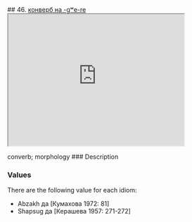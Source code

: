 ## 46. <a href =  'https://agricolamz.github.io/The_Circassian_Isoglosses_Database/46.html'>конверб на -gʷe-re</a><div class='box'><iframe src='https://agricolamz.github.io/The_Circassian_Isoglosses_Database/46.html' width = '400px' height = '300px'></iframe></div>converb; morphology
### Description



### Values
There are the following value for each idiom:

* Abzakh  да [Кумахова 1972: 81] 
* Shapsug  да [Керашева 1957: 271-272] 

